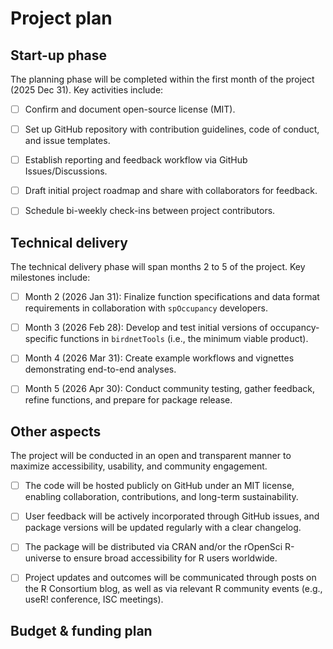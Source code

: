 # Project plan

## Start-up phase
<!--
Covering the planning phase, this section should provide a relatively
detailed plan of how work will start on the project. This section is
important because projects need to get up and running quickly.


 - [ ] Setting up collaboration platform inc. code for contributors etc.
 - [ ] Licence decisions
 - [ ] Reporting framework
-->

The planning phase will be completed within the first month of the project (2025 Dec 31). Key activities include:

  - [ ] Confirm and document open-source license (MIT). 

  - [ ] Set up GitHub repository with contribution guidelines, code of conduct, and issue templates.

  - [ ] Establish reporting and feedback workflow via GitHub Issues/Discussions.

  - [ ] Draft initial project roadmap and share with collaborators for feedback.

  - [ ] Schedule bi-weekly check-ins between project contributors.






## Technical delivery
<!--
Covering the actual delivery of the project this section should
provide at least a high-level description of the implementation.

Including target dates is really important as you need to be committed
and the ISC need to have a means of tracking delivery
-->

The technical delivery phase will span months 2 to 5 of the project. Key milestones include:

  - [ ] Month 2 (2026 Jan 31): Finalize function specifications and data format requirements in collaboration with `spOccupancy` developers.

  - [ ] Month 3 (2026 Feb 28): Develop and test initial versions of occupancy-specific functions in `birdnetTools` (i.e., the minimum viable product).

  - [ ] Month 4 (2026 Mar 31): Create example workflows and vignettes demonstrating end-to-end analyses.

  - [ ] Month 5 (2026 Apr 30): Conduct community testing, gather feedback, refine functions, and prepare for package release.




## Other aspects

<!--
How will you ensure that your work is available to the widest number
of people? Please specify the open-source or creative commons license(s)
you will use, how you will host your code so that others can contribute,
and how you will publicize your work. We encourage you to plan content
to be shared quarterly on the R Consortium blog.

 - [ ] Announcement post
 - [ ] Delivery blog post
 - [ ] Social media
 - [ ] UseR!
 - [ ] ISC meetings
-->

The project will be conducted in an open and transparent manner to maximize accessibility, usability, and community engagement.

  - [ ] The code will be hosted publicly on GitHub under an MIT license, enabling collaboration, contributions, and long-term sustainability.

  - [ ] User feedback will be actively incorporated through GitHub issues, and package versions will be updated regularly with a clear changelog.

  - [ ] The package will be distributed via CRAN and/or the rOpenSci R-universe to ensure broad accessibility for R users worldwide.

  - [ ] Project updates and outcomes will be communicated through posts on the R Consortium blog, as well as via relevant R community events (e.g., useR! conference, ISC meetings).



## Budget & funding plan

<!--
Outline the milestones for development and how much funding will be
required for each stage (as payments will be tied to project milestone
completion). Each milestone should specify the work to be done and the
expected outcomes, providing enough detail for the ISC to understand
the scope of the project work and assess the likelihood of success.

We expect that most of the budget will be allocated
for labor costs. We do not cover indirect costs. The ISC grants cannot
cover such things as travel, lodging, food, journal publication fees,
or personal hardware. Cloud services may be covered if they are specific
to the project and the project period. The ISC reserves the right to vet
how funds are used for each project separately. If in doubt, please reach
out to us.
-->
